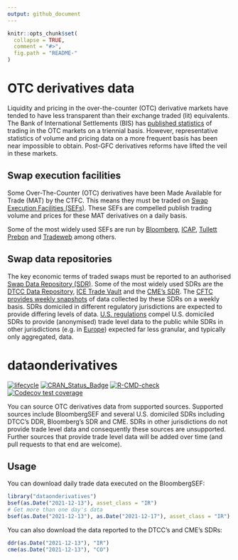 ```yaml
---
output: github_document
---
```


<!-- README.md is generated from README.Rmd. Please edit that file -->

```r
knitr::opts_chunk$set(
  collapse = TRUE,
  comment = "#>",
  fig.path = "README-"
)
```

# OTC derivatives data

Liquidity and pricing in the over-the-counter (OTC) derivative markets have tended to have less transparent than their exchange traded (lit) equivalents. The Bank of International Settlements (BIS) has [published statistics](http://www.bis.org/statistics/derstats.htm) of trading in the OTC markets on a triennial basis. However, representative statistics of volume and pricing data on a more frequent basis has been near impossible to obtain. Post-GFC derivatives reforms have lifted the veil in these markets.

## Swap execution facilities

Some Over-The-Counter (OTC) derivatives have been Made Available for Trade (MAT) by the CTFC. This means they must be traded on [Swap Execution Facilities (SEFs)](http://www.cftc.gov/IndustryOversight/TradingOrganizations/SEF2/index.htm). These SEFs are compelled publish trading volume and prices for these MAT derivatives on a daily basis.

Some of the most widely used SEFs are run by [Bloomberg](http://www.bloombergsef.com), [ICAP](http://www.icap.com/what-we-do/global-broking/sef.aspx), [Tullett Prebon](http://www.tullettprebon.com/swap_execution_facility/index.aspx) and [Tradeweb](http://www.tradeweb.com/Institutional/Derivatives/SEF-Center/) among others.

## Swap data repositories

The key economic terms of traded swaps must be reported to an authorised [Swap Data Repository (SDR)](https://www.cftc.gov/IndustryOversight/DataRepositories/index.htm). Some of the most widely used SDRs are the [DTCC Data Repository](https://www.dtcc.com/repository-and-derivatives-services/repository-services/gtr-north-america), [ICE Trade Vault](https://www.theice.com/technology/post-trade) and the [CME's SDR](https://www.cmegroup.com/trading/global-repository-services/cme-swap-data-repository.html). The [CFTC provides weekly snapshots](https://www.cftc.gov/MarketReports/SwapsReports/index.htm) of data collected by these SDRs on a weekly basis. SDRs domiciled in different regulatory jurisdictions are expected to provide differing levels of data. [U.S. regulations](https://www.cftc.gov/IndustryOversight/DataRepositories/index.htm) compel U.S. domiciled SDRs to provide (anonymised) trade level data to the public while SDRs in other jurisdictions (e.g. in [Europe](https://eur-lex.europa.eu/LexUriServ/LexUriServ.do?uri=OJ:L:2013:052:0033:0036:EN:PDF)) expected far less granular, and typically only aggregated, data.

# dataonderivatives

<!-- badges: start -->

[![lifecycle](https://img.shields.io/badge/lifecycle-maturing-blue.svg)](https://www.tidyverse.org/lifecycle/#maturing) [![CRAN_Status_Badge](https://www.r-pkg.org/badges/version/dataonderivatives)](https://CRAN.R-project.org/package=dataonderivatives) [![R-CMD-check](https://github.com/imanuelcostigan/dataonderivatives/workflows/R-CMD-check/badge.svg)](https://github.com/imanuelcostigan/dataonderivatives/actions) [![Codecov test coverage](https://codecov.io/gh/imanuelcostigan/dataonderivatives/branch/master/graph/badge.svg)](https://app.codecov.io/gh/imanuelcostigan/dataonderivatives?branch=master)

<!-- badges: end -->

You can source OTC derivatives data from supported sources. Supported sources include BloombergSEF and several U.S. domiciled SDRs including DTCC's DDR, Bloomberg's SDR and CME. SDRs in other jurisdictions do not provide trade level data and consequently these sources are unsupported. Further sources that provide trade level data will be added over time (and pull requests to that end are welcome).

## Usage

You can download daily trade data executed on the BloombergSEF:

```r
library("dataonderivatives")
bsef(as.Date("2021-12-13"), asset_class = "IR")
# Get more than one day's data
bsef(as.Date("2021-12-13"), as.Date("2021-12-17"), asset_class = "IR")
```

You can also download the data reported to the DTCC's and CME's SDRs:

```r
ddr(as.Date("2021-12-13"), "IR")
cme(as.Date("2021-12-13"), "CO")
```

